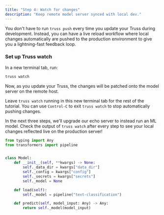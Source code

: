 ```yaml
---
title: "Step 4: Watch for changes"
description: "Keep remote model server synced with local dev."
---
```


You don't have to run `truss push` every time you update your Truss during development. Instead, you can have a live reload workflow where local changes automatically are pushed to the production environment to give you a lightning-fast feedback loop.

### Set up Truss watch

In a new terminal tab, run:

```sh
truss watch
```

Now, as you update your Truss, the changes will be patched onto the model server on the remote host.

Leave `truss watch` running in this new terminal tab for the rest of the tutorial. You can use `Control-C` to exit `truss watch` to stop automatically pushing changes.

In the next three steps, we'll upgrade our echo server to instead run an ML model. Check the output of `truss watch` after every step to see your local changes reflected live on the production server!

<RequestExample>

```python model/model.py
from typing import Any
from transformers import pipeline


class Model:
    def __init__(self, **kwargs) -> None:
        self._data_dir = kwargs["data_dir"]
        self._config = kwargs["config"]
        self._secrets = kwargs["secrets"]
        self._model = None

    def load(self):
        self._model = pipeline("text-classification")

    def predict(self, model_input: Any) -> Any:
        return self._model(model_input)
```

<Snippet file="base-config.mdx" />

</RequestExample>
